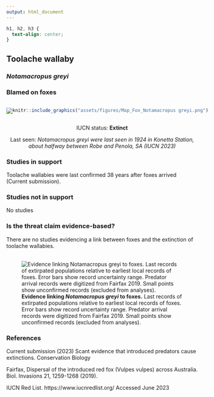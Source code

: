 ```yaml
---
output: html_document
---
```

```css
h1, h2, h3 {
  text-align: center;
}
```

## **Toolache wallaby**
### *Notamacropus greyi*
### Blamed on foxes

:::: {style="display: flex;"}

::: {}

[![](assets/photos/Notamacropus greyi.png)](https://www.inaturalist.org/photos/136740?size=original)

:::

::: {}

:::

::: {}
  ```r
  knitr::include_graphics("assets/figures/Map_Fox_Notamacropus greyi.png")
  ```
:::

::::

<center>
IUCN status: **Extinct**

Last seen: *Notamacropus greyi were last seen in 1924 in Konetta Station, about halfway between Robe and Penola, SA (IUCN 2023)*

</center>


### Studies in support

Toolache wallabies were last confirmed 38 years after foxes arrived (Current submission).

### Studies not in support

No studies

### Is the threat claim evidence-based?

There are no studies evidencing a link between foxes and the extinction of toolache wallabies.
<br>
<br>

![**Evidence linking *Notamacropus greyi* to foxes.** Last records of extirpated populations relative to earliest local records of foxes. Error bars show record uncertainty range. Predator arrival records were digitized from Fairfax 2019. Small points show unconfirmed records (excluded from analyses).](assets/figures/Main_Evidence_Fox_Notamacropus greyi.png)

### References

Current submission (2023) Scant evidence that introduced predators cause extinctions. Conservation Biology

Fairfax, Dispersal of the introduced red fox (Vulpes vulpes) across Australia. Biol. Invasions 21, 1259-1268 (2019).

IUCN Red List. https://www.iucnredlist.org/ Accessed June 2023

